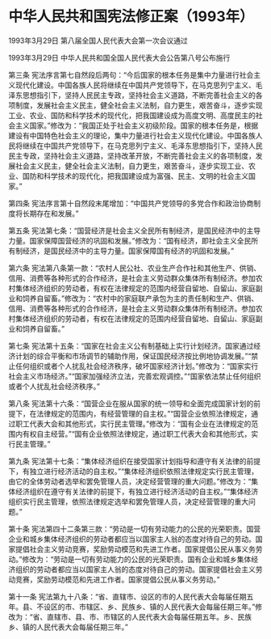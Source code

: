 # 中华人民共和国宪法修正案（1993年）

1993年3月29日 第八届全国人民代表大会第一次会议通过

1993年3月29日 中华人民共和国全国人民代表大会公告第八号公布施行

 

第三条 宪法序言第七自然段后两句：“今后国家的根本任务是集中力量进行社会主义现代化建设。中国各族人民将继续在中国共产党领导下，在马克思列宁主义、毛泽东思想指引下，坚持人民民主专政，坚持社会主义道路，不断完善社会主义的各项制度，发展社会主义民主，健全社会主义法制，自力更生，艰苦奋斗，逐步实现工业、农业、国防和科学技术的现代化，把我国建设成为高度文明、高度民主的社会主义国家。”修改为：“我国正处于社会主义初级阶段。国家的根本任务是，根据建设有中国特色社会主义的理论，集中力量进行社会主义现代化建设。中国各族人民将继续在中国共产党领导下，在马克思列宁主义、毛泽东思想指引下，坚持人民民主专政，坚持社会主义道路，坚持改革开放，不断完善社会主义的各项制度，发展社会主义民主，健全社会主义法制，自力更生，艰苦奋斗，逐步实现工业、农业、国防和科学技术的现代化，把我国建设成为富强、民主、文明的社会主义国家。”

第四条 宪法序言第十自然段末尾增加：“中国共产党领导的多党合作和政治协商制度将长期存在和发展。”

第五条 宪法第七条：“国营经济是社会主义全民所有制经济，是国民经济中的主导力量。国家保障国营经济的巩固和发展。”修改为：“国有经济，即社会主义全民所有制经济，是国民经济中的主导力量。国家保障国有经济的巩固和发展。”

第六条 宪法第八条第一款：“农村人民公社、农业生产合作社和其他生产、供销、信用、消费等各种形式的合作经济，是社会主义劳动群众集体所有制经济。参加农村集体经济组织的劳动者，有权在法律规定的范围内经营自留地、自留山、家庭副业和饲养自留畜。”修改为：“农村中的家庭联产承包为主的责任制和生产、供销、信用、消费等各种形式的合作经济，是社会主义劳动群众集体所有制经济。参加农村集体经济组织的劳动者，有权在法律规定的范围内经营自留地、自留山、家庭副业和饲养自留畜。”

第七条 宪法第十五条：“国家在社会主义公有制基础上实行计划经济。国家通过经济计划的综合平衡和市场调节的辅助作用，保证国民经济按比例地协调发展。”“禁止任何组织或者个人扰乱社会经济秩序，破坏国家经济计划。”修改为：“国家实行社会主义市场经济。”“国家加强经济立法，完善宏观调控。”“国家依法禁止任何组织或者个人扰乱社会经济秩序。”

第八条 宪法第十六条：“国营企业在服从国家的统一领导和全面完成国家计划的前提下，在法律规定的范围内，有经营管理的自主权。”“国营企业依照法律规定，通过职工代表大会和其他形式，实行民主管理。”修改为：“国有企业在法律规定的范围内有权自主经营。”“国有企业依照法律规定，通过职工代表大会和其他形式，实行民主管理。”

第九条 宪法第十七条：“集体经济组织在接受国家计划指导和遵守有关法律的前提下，有独立进行经济活动的自主权。”“集体经济组织依照法律规定实行民主管理，由它的全体劳动者选举和罢免管理人员，决定经营管理的重大问题。”修改为：“集体经济组织在遵守有关法律的前提下，有独立进行经济活动的自主权。”“集体经济组织实行民主管理，依照法律规定选举和罢免管理人员，决定经营管理的重大问题。”

第十条 宪法第四十二条第三款：“劳动是一切有劳动能力的公民的光荣职责。国营企业和城乡集体经济组织的劳动者都应当以国家主人翁的态度对待自己的劳动。国家提倡社会主义劳动竞赛，奖励劳动模范和先进工作者。国家提倡公民从事义务劳动。”修改为：“劳动是一切有劳动能力的公民的光荣职责。国有企业和城乡集体经济组织的劳动者都应当以国家主人翁的态度对待自己的劳动。国家提倡社会主义劳动竞赛，奖励劳动模范和先进工作者。国家提倡公民从事义务劳动。”

第十一条 宪法第九十八条：“省、直辖市、设区的市的人民代表大会每届任期五年。县、不设区的市、市辖区、乡、民族乡、镇的人民代表大会每届任期三年。”修改为：“省、直辖市、县、市、市辖区的人民代表大会每届任期五年。乡、民族乡、镇的人民代表大会每届任期三年。”